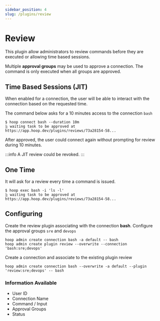 ```yaml
---
sidebar_position: 4
slug: /plugins/review
---
```



# Review

This plugin allow administrators to review commands before they are executed or allowing time based sessions.

Multiple **approval groups** may be used to approve a connection. The command is only executed when all groups are approved.

## Time Based Sessions (JIT)

When enabled for a connection, the user will be able to interact with the connection based on the requested time.

The command below asks for a 10 minutes access to the connection `bash`

```shell
$ hoop connect bash --duration 10m
⣷ waiting task to be approved at https://app.hoop.dev/plugins/reviews/73a28154-58...
```

After approved, the user could connect again without prompting for review during 10 minutes.

:::info
A JIT review could be revoked.
:::

## One Time

It will ask for a review every time a command is issued.

```shell
$ hoop exec bash -i 'ls -l'
⣷ waiting task to be approved at https://app.hoop.dev/plugins/reviews/73a28154-58...
```

## Configuring

Create the review plugin associating with the connection **bash**. Configure the approval groups `sre` and `devops`

```shell
hoop admin create connection bash -a default -- bash
hoop admin create plugin review --overwrite --connection 'bash:sre;devops'
```

Create a connection and associate to the existing plugin review

```shell
hoop admin create connection bash --overwrite -a default --plugin 'review:sre;devops' -- bash
```

### Information Available

- User ID
- Connection Name
- Command / Input
- Approval Groups
- Status

<ConnectOnHoopButton text='INSTALL PLUGIN' url="https://app.hoop.dev/plugins/store" />